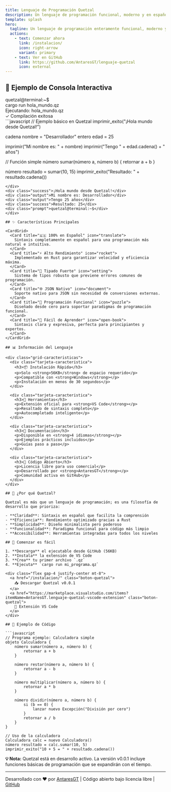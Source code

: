 ```yaml
---
title: Lenguaje de Programación Quetzal
description: Un lenguaje de programación funcional, moderno y en español
template: splash
hero:
  tagline: Un lenguaje de programación enteramente funcional, moderno y expresivo, diseñado para ser intuitivo y poderoso.
  actions:
    - text: Comenzar ahora
      link: /instalacion/
      icon: right-arrow
      variant: primary
    - text: Ver en GitHub
      link: https://github.com/AntaresGT/lenguaje-quetzal
      icon: external
---
```



<BannerQuetzal />

## 🚀 Ejemplo de Consola Interactiva

<div class="consola-ejemplo">
<div class="prompt">quetzal@terminal:~$</div> cargo run hola_mundo.qz
<div class="output">Ejecutando: hola_mundo.qz</div>
<div class="success">✓ Compilación exitosa</div>
<div class="output">
```javascript
// Ejemplo básico en Quetzal
imprimir_exito("¡Hola mundo desde Quetzal!")

cadena nombre = "Desarrollador"
entero edad = 25

imprimir("Mi nombre es: " + nombre)
imprimir("Tengo " + edad.cadena() + " años")

// Función simple
número sumar(número a, número b) {
    retornar a + b
}

número resultado = sumar(10, 15)
imprimir_exito("Resultado: " + resultado.cadena())
```
</div>
<div class="success">¡Hola mundo desde Quetzal!</div>
<div class="output">Mi nombre es: Desarrollador</div>
<div class="output">Tengo 25 años</div>
<div class="success">Resultado: 25</div>
<div class="prompt">quetzal@terminal:~$</div>
</div>

## ✨ Características Principales

<CardGrid>
  <Card title="🇪🇸 100% en Español" icon="translate">
    Sintaxis completamente en español para una programación más natural e intuitiva.
  </Card>
  <Card title="⚡ Alto Rendimiento" icon="rocket">
    Implementado en Rust para garantizar velocidad y eficiencia máxima.
  </Card>
  <Card title="🔧 Tipado Fuerte" icon="setting">
    Sistema de tipos robusto que previene errores comunes de programación.
  </Card>
  <Card title="🌐 JSON Nativo" icon="document">
    Soporte nativo para JSON sin necesidad de conversiones externas.
  </Card>
  <Card title="🔄 Programación Funcional" icon="puzzle">
    Diseñado desde cero para soportar paradigmas de programación funcional.
  </Card>
  <Card title="🎯 Fácil de Aprender" icon="open-book">
    Sintaxis clara y expresiva, perfecta para principiantes y expertos.
  </Card>
</CardGrid>

## 📊 Información del Lenguaje

<div class="grid-caracteristicas">
  <div class="tarjeta-caracteristica">
    <h3>📦 Instalación Rápida</h3>
    <p>Solo <strong>56KB</strong> de espacio requerido</p>
    <p>Compatible con <strong>Windows</strong></p>
    <p>Instalación en menos de 30 segundos</p>
  </div>

  <div class="tarjeta-caracteristica">
    <h3>🔧 Herramientas</h3>
    <p>Extensión oficial para <strong>VS Code</strong></p>
    <p>Resaltado de sintaxis completo</p>
    <p>Autocompletado inteligente</p>
  </div>

  <div class="tarjeta-caracteristica">
    <h3>📖 Documentación</h3>
    <p>Disponible en <strong>4 idiomas</strong></p>
    <p>Ejemplos prácticos incluidos</p>
    <p>Guías paso a paso</p>
  </div>

  <div class="tarjeta-caracteristica">
    <h3>🌟 Código Abierto</h3>
    <p>Licencia libre para uso comercial</p>
    <p>Desarrollado por <strong>AntaresGT</strong></p>
    <p>Comunidad activa en GitHub</p>
  </div>
</div>

## 🎯 ¿Por qué Quetzal?

Quetzal es más que un lenguaje de programación; es una filosofía de desarrollo que prioriza:

- **Claridad**: Sintaxis en español que facilita la comprensión
- **Eficiencia**: Rendimiento optimizado gracias a Rust
- **Simplicidad**: Diseño minimalista pero poderoso
- **Funcionalidad**: Paradigma funcional para código más limpio
- **Accesibilidad**: Herramientas integradas para todos los niveles

## 🚀 Comenzar es fácil

1. **Descarga** el ejecutable desde GitHub (56KB)
2. **Instala** la extensión de VS Code
3. **Crea** tu primer archivo `.qz`
4. **Ejecuta** `cargo run mi_programa.qz`

<div class="flex gap-4 justify-center mt-8">
  <a href="/instalacion/" class="boton-quetzal">
    📥 Descargar Quetzal v0.0.1
  </a>
  <a href="https://marketplace.visualstudio.com/items?itemName=AntaresGT.lenguaje-quetzal-vscode-extension" class="boton-quetzal">
    🔧 Extensión VS Code
  </a>
</div>

## 📝 Ejemplo de Código

```javascript
// Programa ejemplo: Calculadora simple
objeto Calculadora {
    número sumar(número a, número b) {
        retornar a + b
    }
    
    número restar(número a, número b) {
        retornar a - b
    }
    
    número multiplicar(número a, número b) {
        retornar a * b
    }
    
    número dividir(número a, número b) {
        si (b == 0) {
            lanzar nuevo Excepción("División por cero")
        }
        retornar a / b
    }
}

// Uso de la calculadora
Calculadora calc = nuevo Calculadora()
número resultado = calc.sumar(10, 5)
imprimir_exito("10 + 5 = " + resultado.cadena())
```

<div class="notificacion info">
  <strong>💡 Nota:</strong> Quetzal está en desarrollo activo. La versión v0.0.1 incluye funciones básicas de programación que se expandirán con el tiempo.
</div>

---

<div class="text-center text-sm opacity-75 mt-8">
  Desarrollado con ❤️ por <a href="https://antaresgt.com" class="text-quetzal-verde-primario">AntaresGT</a> | 
  Código abierto bajo licencia libre | 
  <a href="https://github.com/AntaresGT/lenguaje-quetzal" class="text-quetzal-verde-primario">GitHub</a>
</div>
